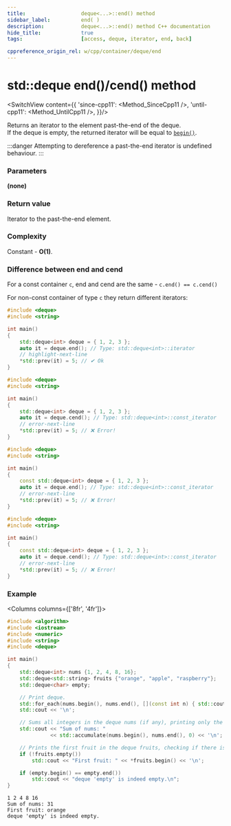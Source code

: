 ```yaml
---
title:					deque<...>::end() method
sidebar_label:			end( )
description:			deque<...>::end() method C++ documentation
hide_title:				true
tags:					[access, deque, iterator, end, back]

cppreference_origin_rel: w/cpp/container/deque/end
---
```



<!-- Terms -->

<!----------------- Codes ---------------------->

<!-- end() -->

# std::deque end()/cend() method

<SwitchView content={{
	'since-cpp11': <Method_SinceCpp11 />,
	'until-cpp11': <Method_UntilCpp11 />,
}}/>

Returns an <Tooltip title={Term_ContAlias_Iterator}>iterator</Tooltip> to the element past-the-end of the deque.  
If the deque is empty, the returned iterator will be equal to [`begin()`](/docs/std/containers/queues/deque/begin).

:::danger
Attempting to dereference a past-the-end iterator is <Tooltip title={Term_UndefinedBehaviour}>undefined behaviour</Tooltip>.
:::

### Parameters

**(none)**

### Return value

Iterator to the past-the-end element.

### Complexity

Constant - **O(1)**.

### Difference between end and cend

For a const container `c`, end and cend are the same - `c.end() == c.cend()`

For non-const container of type `c` they return different iterators:

<Tabs>
<TabItem value="non-const-container" label="Non const container" default>

<Tabs>
<TabItem value="end" label="end" default>

```cpp
#include <deque>
#include <string>

int main()
{
    std::deque<int> deque = { 1, 2, 3 };
    auto it = deque.end(); // Type: std::deque<int>::iterator
    // highlight-next-line
    *std::prev(it) = 5; // ✔ Ok
}
```

</TabItem>
<TabItem value="cend" label="cend" default>

```cpp
#include <deque>
#include <string>

int main()
{
    std::deque<int> deque = { 1, 2, 3 };
    auto it = deque.cend(); // Type: std::deque<int>::const_iterator
    // error-next-line
    *std::prev(it) = 5; // ❌ Error!
}
```

</TabItem>
</Tabs>

</TabItem>
<TabItem value="const-container" label="Const container">

<Tabs>
<TabItem value="end" label="end" default>

```cpp
#include <deque>
#include <string>

int main()
{
    const std::deque<int> deque = { 1, 2, 3 };
    auto it = deque.end(); // Type: std::deque<int>::const_iterator
    // error-next-line
    *std::prev(it) = 5; // ❌ Error!
}
```

</TabItem>
<TabItem value="cend" label="cend" default>

```cpp
#include <deque>
#include <string>

int main()
{
    const std::deque<int> deque = { 1, 2, 3 };
    auto it = deque.cend(); // Type: std::deque<int>::const_iterator
    // error-next-line
    *std::prev(it) = 5; // ❌ Error!
}
```

</TabItem>
</Tabs>

</TabItem>
</Tabs>

### Example

<Columns columns={['8fr', '4fr']}>
<div>

```cpp title='Main.cpp' showLineNumbers
#include <algorithm>
#include <iostream>
#include <numeric>
#include <string>
#include <deque>

int main()
{
    std::deque<int> nums {1, 2, 4, 8, 16};
    std::deque<std::string> fruits {"orange", "apple", "raspberry"};
    std::deque<char> empty;

    // Print deque.
    std::for_each(nums.begin(), nums.end(), [](const int n) { std::cout << n << ' '; });
    std::cout << '\n';

    // Sums all integers in the deque nums (if any), printing only the result.
    std::cout << "Sum of nums: "
              << std::accumulate(nums.begin(), nums.end(), 0) << '\n';

    // Prints the first fruit in the deque fruits, checking if there is any.
    if (!fruits.empty())
        std::cout << "First fruit: " << *fruits.begin() << '\n';

    if (empty.begin() == empty.end())
        std::cout << "deque 'empty' is indeed empty.\n";
}
```

</div>
<div>

```plaintext title="Possible Output"
1 2 4 8 16
Sum of nums: 31
First fruit: orange
deque 'empty' is indeed empty.
```

</div>
</Columns>
